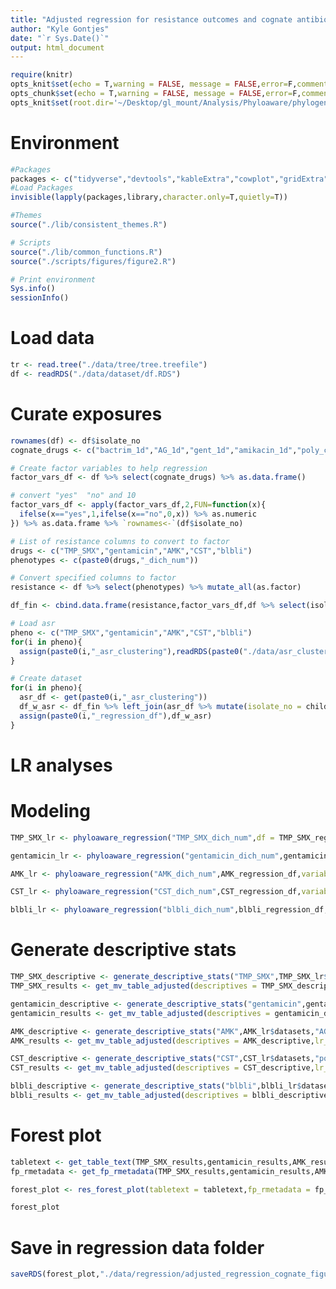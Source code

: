 ```yaml
---
title: "Adjusted regression for resistance outcomes and cognate antibiotic exposure"
author: "Kyle Gontjes"
date: "`r Sys.Date()`"
output: html_document
---
```


```r
require(knitr)
opts_knit$set(echo = T,warning = FALSE, message = FALSE,error=F,comment=NA) 
opts_chunk$set(echo = T,warning = FALSE, message = FALSE,error=F,comment=NA)
opts_knit$set(root.dir='~/Desktop/gl_mount/Analysis/Phyloaware/phylogenetic-resistance-ms/')
```

# Environment
```r
#Packages
packages <- c("tidyverse","devtools","kableExtra","cowplot","gridExtra",'forestplot','tableone','phyloAMR','ape')   
#Load Packages
invisible(lapply(packages,library,character.only=T,quietly=T))

#Themes
source("./lib/consistent_themes.R")

# Scripts
source("./lib/common_functions.R")
source("./scripts/figures/figure2.R")

# Print environment
Sys.info()
sessionInfo()
```

# Load data
```r
tr <- read.tree("./data/tree/tree.treefile")      
df <- readRDS("./data/dataset/df.RDS")
``` 

# Curate exposures 
```r
rownames(df) <- df$isolate_no   
cognate_drugs <- c("bactrim_1d","AG_1d","gent_1d","amikacin_1d","poly_colistin_1d","carbapenem_1d")

# Create factor variables to help regression 
factor_vars_df <- df %>% select(cognate_drugs) %>% as.data.frame()

# convert "yes"  "no" and 10
factor_vars_df <- apply(factor_vars_df,2,FUN=function(x){
  ifelse(x=="yes",1,ifelse(x=="no",0,x)) %>% as.numeric
}) %>% as.data.frame %>% `rownames<-`(df$isolate_no)

# List of resistance columns to convert to factor
drugs <- c("TMP_SMX","gentamicin","AMK","CST","blbli")
phenotypes <- c(paste0(drugs,"_dich_num"))

# Convert specified columns to factor
resistance <- df %>% select(phenotypes) %>% mutate_all(as.factor) 

df_fin <- cbind.data.frame(resistance,factor_vars_df,df %>% select(isolate_no,Patient_ID,Cx_date,age,sex))
```

```r
# Load asr
pheno <- c("TMP_SMX","gentamicin","AMK","CST","blbli")
for(i in pheno){
  assign(paste0(i,"_asr_clustering"),readRDS(paste0("./data/asr_clustering/",i,"_asr_clustering.RDS")))
}

# Create dataset
for(i in pheno){
  asr_df <- get(paste0(i,"_asr_clustering"))
  df_w_asr <- df_fin %>% left_join(asr_df %>% mutate(isolate_no = child_name))
  assign(paste0(i,"_regression_df"),df_w_asr)
}
```

# LR analyses 
# Modeling 
```r
TMP_SMX_lr <- phyloaware_regression("TMP_SMX_dich_num",df = TMP_SMX_regression_df,variables = c("age",'sex',"bactrim_1d"),first_present = T,patient_id = 'Patient_ID',culture_date = "Cx_date",multivariable = 'multivariable')

gentamicin_lr <- phyloaware_regression("gentamicin_dich_num",gentamicin_regression_df,variables = c("age",'sex',"AG_1d"),first_present = T,patient_id = 'Patient_ID',culture_date = "Cx_date",multivariable = 'multivariable')   

AMK_lr <- phyloaware_regression("AMK_dich_num",AMK_regression_df,variables = c("age",'sex',"AG_1d"),first_present = T,patient_id = 'Patient_ID',culture_date = "Cx_date",multivariable = 'multivariable')

CST_lr <- phyloaware_regression("CST_dich_num",CST_regression_df,variables = c("age",'sex',"poly_colistin_1d"), first_present = T,patient_id = 'Patient_ID',culture_date = "Cx_date",multivariable = 'multivariable')

blbli_lr <- phyloaware_regression("blbli_dich_num",blbli_regression_df,variables = c("age",'sex',"carbapenem_1d"),first_present = T,patient_id = 'Patient_ID',culture_date = "Cx_date",multivariable = 'multivariable')  
```

# Generate descriptive stats 
```r
TMP_SMX_descriptive <- generate_descriptive_stats("TMP_SMX",TMP_SMX_lr$datasets,variables = "bactrim_1d",factorVars = "bactrim_1d")
TMP_SMX_results <- get_mv_table_adjusted(descriptives = TMP_SMX_descriptive,lr_results=TMP_SMX_lr$multivariable)   

gentamicin_descriptive <- generate_descriptive_stats("gentamicin",gentamicin_lr$datasets,"AG_1d",factorVars = "AG_1d")
gentamicin_results <- get_mv_table_adjusted(descriptives = gentamicin_descriptive,lr_results=gentamicin_lr$multivariable)

AMK_descriptive <- generate_descriptive_stats("AMK",AMK_lr$datasets,"AG_1d",factorVars = "AG_1d")
AMK_results <- get_mv_table_adjusted(descriptives = AMK_descriptive,lr_results=AMK_lr$multivariable)

CST_descriptive <- generate_descriptive_stats("CST",CST_lr$datasets,"poly_colistin_1d",factorVars = "poly_colistin_1d")
CST_results <- get_mv_table_adjusted(descriptives = CST_descriptive,lr_results=CST_lr$multivariable)

blbli_descriptive <- generate_descriptive_stats("blbli",blbli_lr$datasets,"carbapenem_1d",factorVars = "carbapenem_1d")
blbli_results <- get_mv_table_adjusted(descriptives = blbli_descriptive, lr_results=blbli_lr$multivariable)
```

# Forest plot
```r
tabletext <- get_table_text(TMP_SMX_results,gentamicin_results,AMK_results,CST_results,blbli_results)
fp_rmetadata <- get_fp_rmetadata(TMP_SMX_results,gentamicin_results,AMK_results,CST_results,blbli_results)

forest_plot <- res_forest_plot(tabletext = tabletext,fp_rmetadata = fp_rmetadata,outcome_name="Cognate antibiotic",type_of_regression="Adjusted")

forest_plot
```

# Save in regression data folder
```r
saveRDS(forest_plot,"./data/regression/adjusted_regression_cognate_figure.RDS")
```
